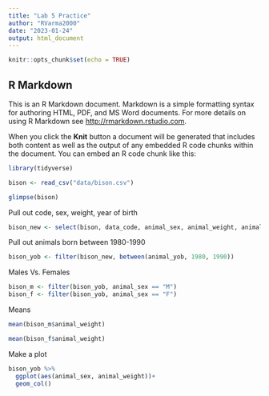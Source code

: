 ```yaml
---
title: "Lab 5 Practice"
author: "RVarma2000"
date: "2023-01-24"
output: html_document
---
```


```r
knitr::opts_chunk$set(echo = TRUE)
```

## R Markdown

This is an R Markdown document. Markdown is a simple formatting syntax for authoring HTML, PDF, and MS Word documents. For more details on using R Markdown see <http://rmarkdown.rstudio.com>.

When you click the **Knit** button a document will be generated that includes both content as well as the output of any embedded R code chunks within the document. You can embed an R code chunk like this:

```r
library(tidyverse)
```

```r
bison <- read_csv("data/bison.csv")
```
```r
glimpse(bison)
```

Pull out code, sex, weight, year of birth
```r
bison_new <- select(bison, data_code, animal_sex, animal_weight, animal_yob)
```


Pull out animals born between 1980-1990
```r
bison_yob <- filter(bison_new, between(animal_yob, 1980, 1990))
```

Males Vs. Females
```r
bison_m <- filter(bison_yob, animal_sex == "M")
bison_f <- filter(bison_yob, animal_sex == "F")
```

Means 

```r
mean(bison_m$animal_weight)
```
```r
mean(bison_f$animal_weight)
```
Make a plot 
```r
bison_yob %>%
  ggplot(aes(animal_sex, animal_weight))+
  geom_col()
```

